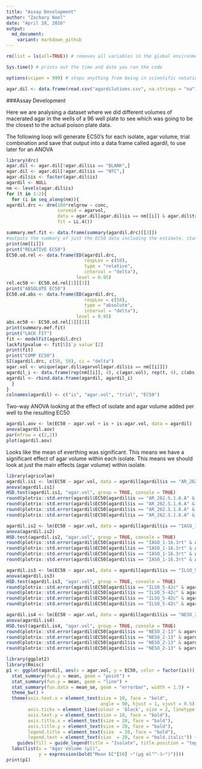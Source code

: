 ```yaml
---
title: "Assay Development"
author: "Zachary Noel"
date: "April 28, 2016"
output: 
  md_document:
    variant: markdown_github
---
```


```r
rm(list = ls(all=TRUE)) # removes all variables in the global environment so you start fresh

Sys.time() # prints out the time and date you ran the code

options(scipen = 999) # stops anything from being in scientific notation
```


```r
agar.dil <- data.frame(read.csv("agardilutions.csv", na.strings = "na"))
```

###Assay Development

Here we are analysing a dataset where we did different volumes of macerated agar in the wells of a 96 well plate to see which was going to be the closest to the actual poison plate data. 

The following loop will generate EC50's for each isolate, agar volume, trial combination and save that output into a data frame called agardil, to use later for an ANOVA
```r
library(drc)
agar.dil <- agar.dil[!agar.dil$is == "BLANK",]
agar.dil <- agar.dil[!agar.dil$is == "NTC",]
agar.dil$is <- factor(agar.dil$is)
agardil <- NULL
nm <- levels(agar.dil$is)
for (t in 1:2){
  for (i in seq_along(nm)){
agardil.drc <- drm(100*relgrow ~ conc, 
                   curveid = agarvol, 
                   data = agar.dil[agar.dil$is == nm[[i]] & agar.dil$trial == t,], 
                   fct = LL.4())

summary.mef.fit <- data.frame(summary(agardil.drc)[[3]])
#outputs the summary of just the EC50 data including the estimate, standard error, upper and lower bounds of the 95% confidence intervals around the EC50
print(nm[[i]])
print("RELATIVE EC50")
EC50.od.rel <- data.frame(ED(agardil.drc, 
                             respLev = c(50), 
                             type = "relative",
                             interval = "delta"),
                          level = 0.95)
rel.ec50 <- EC50.od.rel[1][[1]]
print("ABSOLUTE EC50")
EC50.od.abs <- data.frame(ED(agardil.drc, 
                             respLev = c(50), 
                             type = "absolute",
                             interval = "delta"),
                          level = 0.95)
abs.ec50 <- EC50.od.rel[1][[1]]
print(summary.mef.fit)
print("LACK FIT")
fit <- modelFit(agardil.drc)
lackfitpvalue <- fit[5]$`p value`[2]
print(fit)
print("COMP EC50")
SI(agardil.drc, c(50, 50), ci = "delta")
agar.vol <- unique(agar.dil$agarvol[agar.dil$is == nm[[i]]])
agardil_i <- data.frame(rep(nm[[i]], 4), c(agar.vol), rep(t, 4), c(abs.ec50))
agardil <- rbind.data.frame(agardil, agardil_i)
  }
}
colnames(agardil) <- c("is", "agar.vol", "trial", "EC50")
```

Two-way ANOVA looking at the effect of isolate and agar volume added per well to the resulting EC50
```r
agardil.aov <- lm(EC50 ~ agar.vol + is + is:agar.vol, data = agardil)
anova(agardil.aov)
par(mfrow = c(2,2))
plot(agardil.aov)
```

Looks like the mean of everthing was significant. This means we have a significant effect of agar volume within each isolate. This means we should look at just the main effects (agar volume) within isolate. 

```r
library(agricolae)
agardil.is1 <- lm(EC50 ~ agar.vol, data = agardil[agardil$is == "AR_262.S.1.6.A",])
anova(agardil.is1)
HSD.test(agardil.is1, "agar.vol", group = TRUE, console = TRUE)
round(plotrix::std.error(agardil$EC50[agardil$is == "AR_262.S.1.6.A" & agardil$agar.vol == 25]),3)
round(plotrix::std.error(agardil$EC50[agardil$is == "AR_262.S.1.6.A" & agardil$agar.vol == 50]),3)
round(plotrix::std.error(agardil$EC50[agardil$is == "AR_262.S.1.6.A" & agardil$agar.vol == 75]),3)
round(plotrix::std.error(agardil$EC50[agardil$is == "AR_262.S.1.6.A" & agardil$agar.vol == 100]),3)

agardil.is2 <- lm(EC50 ~ agar.vol, data = agardil[agardil$is == "IASO_1-16.3rt",])
anova(agardil.is2)
HSD.test(agardil.is2, "agar.vol", group = TRUE, console = TRUE)
round(plotrix::std.error(agardil$EC50[agardil$is == "IASO_1-16.3rt" & agardil$agar.vol == 25]), 3)
round(plotrix::std.error(agardil$EC50[agardil$is == "IASO_1-16.3rt" & agardil$agar.vol == 50]), 3)
round(plotrix::std.error(agardil$EC50[agardil$is == "IASO_1-16.3rt" & agardil$agar.vol == 75]), 3)
round(plotrix::std.error(agardil$EC50[agardil$is == "IASO_1-16.3rt" & agardil$agar.vol == 100]), 3)

agardil.is3 <- lm(EC50 ~ agar.vol, data = agardil[agardil$is == "ILSO_5-42c",])
anova(agardil.is3)
HSD.test(agardil.is3, "agar.vol", group = TRUE, console = TRUE)
round(plotrix::std.error(agardil$EC50[agardil$is == "ILSO_5-42c" & agardil$agar.vol == 25]), 3)
round(plotrix::std.error(agardil$EC50[agardil$is == "ILSO_5-42c" & agardil$agar.vol == 50]), 3)
round(plotrix::std.error(agardil$EC50[agardil$is == "ILSO_5-42c" & agardil$agar.vol == 75]), 3)
round(plotrix::std.error(agardil$EC50[agardil$is == "ILSO_5-42c" & agardil$agar.vol == 100]), 3)

agardil.is4 <- lm(EC50 ~ agar.vol, data = agardil[agardil$is == "NESO_2-13",])
anova(agardil.is4)
HSD.test(agardil.is4, "agar.vol", group = TRUE, console = TRUE)
round(plotrix::std.error(agardil$EC50[agardil$is == "NESO_2-13" & agardil$agar.vol == 25]), 3)
round(plotrix::std.error(agardil$EC50[agardil$is == "NESO_2-13" & agardil$agar.vol == 50]), 3)
round(plotrix::std.error(agardil$EC50[agardil$is == "NESO_2-13" & agardil$agar.vol == 75]), 3)
round(plotrix::std.error(agardil$EC50[agardil$is == "NESO_2-13" & agardil$agar.vol == 100]), 3)
```


```r
library(ggplot2)
library(Rmisc)
p1 <- ggplot(agardil, aes(x = agar.vol, y = EC50, color = factor(is))) +
  stat_summary(fun.y = mean, geom = "point") + 
  stat_summary(fun.y = mean, geom = "line") +
  stat_summary(fun.data = mean_se, geom = "errorbar", width = 1.5) +
  theme_bw() +
  theme(axis.text.x = element_text(size = 10, face = "bold", 
                                   angle = 90, hjust = 1, vjust = 0.5),
        axis.ticks = element_line(colour = 'black', size = 2, linetype = 'dashed'),
        axis.text.y = element_text(size = 10, face = "bold"),
        axis.title.x = element_text(size = 20, face = "bold"),
        axis.title.y = element_text(size = 20, face = "bold"),
        legend.title = element_text(size  = 20, face = "bold"),
        legend.text = element_text(size  = 20, face = "bold.italic")) +
    guides(fill = guide_legend(title = "Isolate", title.position = "top")) +
  labs(list(x = "Agar Volume (μl)",  
            y = expression(bold("Mean EC"[50] ~"(μg ml"^-1~")"))))
print(p1)
```


